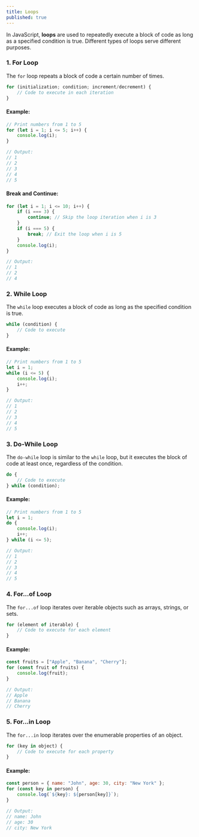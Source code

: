 ```yaml
---
title: Loops
published: true
---
```


In JavaScript, **loops** are used to repeatedly execute a block of code as long as a specified condition is true. Different types of loops serve different purposes.

### **1. For Loop**

The `for` loop repeats a block of code a certain number of times.

```javascript
for (initialization; condition; increment/decrement) {
    // Code to execute in each iteration
}
```

#### Example:

```javascript
// Print numbers from 1 to 5
for (let i = 1; i <= 5; i++) {
    console.log(i);
}

// Output:
// 1
// 2
// 3
// 4
// 5
```

#### Break and Continue:

```javascript
for (let i = 1; i <= 10; i++) {
    if (i === 3) {
        continue; // Skip the loop iteration when i is 3
    }
    if (i === 5) {
        break; // Exit the loop when i is 5
    }
    console.log(i);
}

// Output:
// 1
// 2
// 4
```

### **2. While Loop**

The `while` loop executes a block of code as long as the specified condition is true.

```javascript
while (condition) {
    // Code to execute
}
```

#### Example:

```javascript
// Print numbers from 1 to 5
let i = 1;
while (i <= 5) {
    console.log(i);
    i++;
}

// Output:
// 1
// 2
// 3
// 4
// 5
```

### **3. Do-While Loop**

The `do-while` loop is similar to the `while` loop, but it executes the block of code at least once, regardless of the condition.

```javascript
do {
    // Code to execute
} while (condition);
```

#### Example:

```javascript
// Print numbers from 1 to 5
let i = 1;
do {
    console.log(i);
    i++;
} while (i <= 5);

// Output:
// 1
// 2
// 3
// 4
// 5
```

### **4. For...of Loop**

The `for...of` loop iterates over iterable objects such as arrays, strings, or sets.

```javascript
for (element of iterable) {
    // Code to execute for each element
}
```

#### Example:

```javascript
const fruits = ["Apple", "Banana", "Cherry"];
for (const fruit of fruits) {
    console.log(fruit);
}

// Output:
// Apple
// Banana
// Cherry
```

### **5. For...in Loop**

The `for...in` loop iterates over the enumerable properties of an object.

```javascript
for (key in object) {
    // Code to execute for each property
}
```

#### Example:

```javascript
const person = { name: "John", age: 30, city: "New York" };
for (const key in person) {
    console.log(`${key}: ${person[key]}`);
}

// Output:
// name: John
// age: 30
// city: New York
